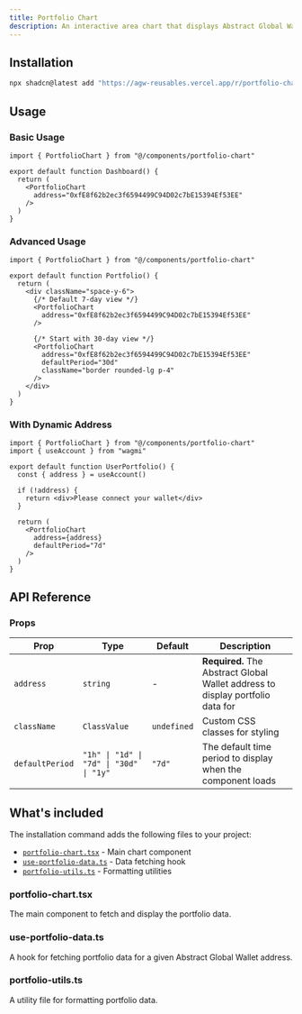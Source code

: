 ```yaml
---
title: Portfolio Chart
description: An interactive area chart that displays Abstract Global Wallet portfolio value over time with multiple time period selections
---
```


<ComponentPreview name="portfolio-chart" />

## Installation

```bash
npx shadcn@latest add "https://agw-reusables.vercel.app/r/portfolio-chart.json"
```

## Usage

### Basic Usage

```tsx
import { PortfolioChart } from "@/components/portfolio-chart"

export default function Dashboard() {
  return (
    <PortfolioChart 
      address="0xfE8f62b2ec3f6594499C94D02c7bE15394Ef53EE"
    />
  )
}
```

### Advanced Usage

```tsx
import { PortfolioChart } from "@/components/portfolio-chart"

export default function Portfolio() {
  return (
    <div className="space-y-6">
      {/* Default 7-day view */}
      <PortfolioChart 
        address="0xfE8f62b2ec3f6594499C94D02c7bE15394Ef53EE"
      />
      
      {/* Start with 30-day view */}
      <PortfolioChart 
        address="0xfE8f62b2ec3f6594499C94D02c7bE15394Ef53EE"
        defaultPeriod="30d"
        className="border rounded-lg p-4"
      />
    </div>
  )
}
```

### With Dynamic Address

```tsx
import { PortfolioChart } from "@/components/portfolio-chart"
import { useAccount } from "wagmi"

export default function UserPortfolio() {
  const { address } = useAccount()
  
  if (!address) {
    return <div>Please connect your wallet</div>
  }
  
  return (
    <PortfolioChart 
      address={address}
      defaultPeriod="7d"
    />
  )
}
```

## API Reference

### Props

| Prop | Type | Default | Description |
| --- | --- | --- | --- |
| `address` | `string` | - | **Required.** The Abstract Global Wallet address to display portfolio data for |
| `className` | `ClassValue` | `undefined` | Custom CSS classes for styling |
| `defaultPeriod` | `"1h" \| "1d" \| "7d" \| "30d" \| "1y"` | `"7d"` | The default time period to display when the component loads |

## What's included

The installation command adds the following files to your project:

- [`portfolio-chart.tsx`](#portfolio-charttsx) - Main chart component
- [`use-portfolio-data.ts`](#use-portfolio-datats) - Data fetching hook
- [`portfolio-utils.ts`](#portfolio-utilsts) - Formatting utilities

### portfolio-chart.tsx

The main component to fetch and display the portfolio data.

<ComponentSource src="registry/new-york/blocks/portfolio-chart/portfolio-chart.tsx" />

### use-portfolio-data.ts

A hook for fetching portfolio data for a given Abstract Global Wallet address.

<ComponentSource src="registry/new-york/blocks/portfolio-chart/hooks/use-portfolio-data.ts" />

### portfolio-utils.ts

A utility file for formatting portfolio data.

<ComponentSource src="registry/new-york/blocks/portfolio-chart/lib/portfolio-utils.ts" />

